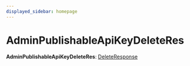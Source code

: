 ```yaml
---
displayed_sidebar: homepage
---
```



# AdminPublishableApiKeyDeleteRes

 **AdminPublishableApiKeyDeleteRes**: [DeleteResponse](../interfaces/medusa.DeleteResponse.mdx)
